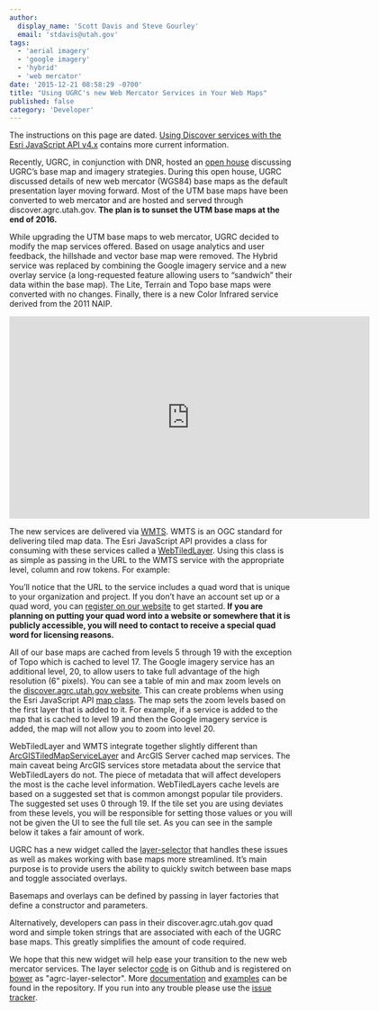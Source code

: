 ```yaml
---
author:
  display_name: 'Scott Davis and Steve Gourley'
  email: 'stdavis@utah.gov'
tags:
  - 'aerial imagery'
  - 'google imagery'
  - 'hybrid'
  - 'web mercator'
date: '2015-12-21 08:58:29 -0700'
title: "Using UGRC's new Web Mercator Services in Your Web Maps"
published: false
category: 'Developer'
---
```


<p class="text-center pop">
  The instructions on this page are dated. <a href="{% link developer/base-maps/discover/index.md %}">Using Discover services with the Esri JavaScript API v4.x</a> contains more current information.
</p>

<p>Recently, UGRC, in conjunction with DNR, hosted an <a href="https://www.youtube.com/watch?v=Wch2M2rBJhU">open house</a> discussing UGRC’s base map and imagery strategies. During this open house, UGRC discussed details of new web mercator (WGS84) base maps as the default presentation layer moving forward. Most of the UTM base maps have been converted to web mercator and are hosted and served through discover.agrc.utah.gov. <strong>The plan is to sunset the UTM base maps at the end of 2016.</strong></p>
<p>While upgrading the UTM base maps to web mercator, UGRC decided to modify the map services offered. Based on usage analytics and user feedback, the hillshade and vector base map were removed. The Hybrid service was replaced by combining the Google imagery service and a new overlay service (a long-requested feature allowing users to “sandwich” their data within the base map). The Lite, Terrain and Topo base maps were converted with no changes. Finally, there is a new Color Infrared service derived from the 2011 NAIP.</p>
<p class="text-center">
    <iframe width="640" height="360" src="https://www.youtube.com/embed/Wch2M2rBJhU" frameborder="0" allowfullscreen></iframe>
</p>
<p>The new services are delivered via <a href="https://en.wikipedia.org/wiki/Web_Map_Tile_Service">WMTS</a>. WMTS is an OGC standard for delivering tiled map data. The Esri JavaScript API provides a class for consuming with these services called a <a href="https://developers.arcgis.com/javascript/jsapi/webtiledlayer-amd.html">WebTiledLayer</a>. Using this class is as simple as passing in the URL to the WMTS service with the appropriate level, column and row tokens. For example:</p>
<p><script src="https://gist.github.com/stdavis/67de602cd095dd3fcf3c.js"></script></p>
<p>You’ll notice that the URL to the service includes a quad word that is unique to your organization and project. If you don’t have an account set up or a quad word, you can <a href="{% link discover/license/index.md %}">register on our website</a> to get started.<strong> If you are planning on putting your quad word into a website or somewhere that it is publicly accessible, you will need to contact <Contacts inline subject={frontmatter.title} contactKey='discover' /> to receive a special quad word for licensing reasons.</strong> </p>
<p>All of our base maps are cached from levels 5 through 19 with the exception of Topo which is cached to level 17. The Google imagery service has an additional level, 20, to allow users to take full advantage of the high resolution (6” pixels). You can see a table of min and max zoom levels on the <a href="https://discover.agrc.utah.gov/layer">discover.agrc.utah.gov website</a>. This can create problems when using the Esri JavaScript API <a href="https://developers.arcgis.com/javascript/jsapi/map-amd.html">map class</a>. The map sets the zoom levels based on the first layer that is added to it. For example, if a service is added to the map that is cached to level 19 and then the Google imagery service is added, the map will not allow you to zoom into level 20. </p>
<p>WebTiledLayer and WMTS integrate together slightly different than  <a href="https://developers.arcgis.com/javascript/jsapi/arcgistiledmapservicelayer-amd.html">ArcGISTiledMapServiceLayer</a> and ArcGIS Server cached map services. The main caveat being ArcGIS services store metadata about the service that WebTiledLayers do not. The piece of metadata that will affect developers the most is the cache level information. WebTiledLayers cache levels are based on a suggested set that is common amongst popular tile providers. The suggested set uses 0 through 19. If the tile set you are using deviates from these levels, you will be responsible for setting those values or you will not be given the UI to see the full tile set. As you can see in the sample below it takes a fair amount of work.</p>
<p><script src="https://gist.github.com/stdavis/6e5c721d50401ddbf126.js"></script></p>
<p>UGRC has a new widget called the <a href="https://github.com/agrc-widgets/layer-selector">layer-selector</a> that handles these issues as well as makes working with base maps more streamlined. It’s main purpose is to provide users the ability to quickly switch between base maps and toggle associated overlays.</p>
<p>Basemaps and overlays can be defined by passing in layer factories that define a constructor and parameters.</p>
<p><script src="https://gist.github.com/stdavis/b8582911f12e45bfb873.js"></script></p>
<p>Alternatively, developers can pass in their discover.agrc.utah.gov quad word and simple token strings that are associated with each of the UGRC base maps. This greatly simplifies the amount of code required.</p>
<p><script src="https://gist.github.com/stdavis/4d9f5134d852615db004.js"></script></p>
<p>We hope that this new widget will help ease your transition to the new web mercator services. The layer selector <a href="https://github.com/agrc-widgets/layer-selector">code</a> is on Github and is registered on <a href="https://bower.io/search/?q=agrc-layer-selector">bower</a> as "agrc-layer-selector". More <a href="https://github.com/agrc-widgets/layer-selector/blob/master/doc/Readme.md">documentation</a> and <a href="https://github.com/agrc-widgets/layer-selector/tree/master/tests">examples</a> can be found in the repository. If you run into any trouble please use the <a href="https://github.com/agrc-widgets/layer-selector/issues">issue tracker</a>.</p>

